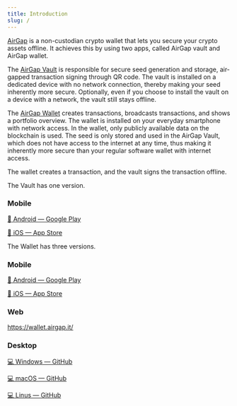 ```yaml
---
title: Introduction
slug: /
---
```


[AirGap](https://airgap.it) is a non-custodian crypto wallet that lets you secure your crypto assets offline. It achieves this by using two apps, called AirGap vault and AirGap wallet.

The [AirGap Vault](airgap-vault/introduction) is responsible for secure seed generation and storage, air-gapped transaction signing through QR code. The vault is installed on a dedicated device with no network connection, thereby making your seed inherently more secure.
Optionally, even if you choose to install the vault on a device with a network, the vault still stays offline.

The [AirGap Wallet](airgap-wallet/introduction) creates transactions, broadcasts transactions, and shows a portfolio overview. The wallet is installed on your everyday smartphone with network access. In the wallet, only publicly available data on the blockchain is used. The seed is only stored and used in the AirGap Vault, which does not have access to the internet at any time, thus making it inherently more secure than your regular software wallet with internet access.

The wallet creates a transaction, and the vault signs the transaction offline.

The Vault has one version.
### Mobile

[📱 Android — Google Play](https://play.google.com/store/apps/details?id=it.airgap.vault)

[📱 iOS — App Store](https://itunes.apple.com/us/app/airgap-vault-secure-secrets/id1417126841?l=de&ls=1&mt=8)


The Wallet has three versions.
### Mobile

[📱 Android — Google Play](https://play.google.com/store/apps/details?id=it.airgap.wallet)

[📱 iOS — App Store](https://itunes.apple.com/us/app/airgap-vault-secure-secrets/id1417126841?l=de&ls=1&mt=8)

### Web
https://wallet.airgap.it/

### Desktop
[💻 Windows — GitHub](https://github.com/airgap-it/airgap-wallet/releases/download/v3.10.0/airgap-wallet-3.10.0.exe)

[💻 macOS — GitHub](https://github.com/airgap-it/airgap-wallet/releases/download/v3.10.0/airgap-wallet-3.10.0.dmg)

[💻 Linus — GitHub](https://github.com/airgap-it/airgap-wallet/releases/download/v3.10.0/airgap-wallet-3.10.0.AppImage)
